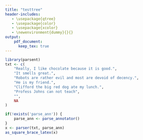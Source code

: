 ```yaml
---
title: "testtree"
header-includes:
   - \usepackage{qtree}
   - \usepackage{color}
   - \usepackage{xcolor}   
   - \newenvironment{dummy}{}{}
output:
    pdf_document:
      keep_tex: true
---
```


```r
library(parsent)
txt <- c(
    "Really, I like chocolate because it is good.",
    "It smells great.",
    "Robots are rather evil and most are devoid of decency.",
    "He is my friend.",
    "Clifford the big red dog ate my lunch.",
    "Profess Johns can not teach",
    "",
    NA
)

if(!exists('parse_ann')) {
    parse_ann <- parse_annotator()
}
x <- parser(txt, parse_ann)
as_square_brace_latex(x)
```
